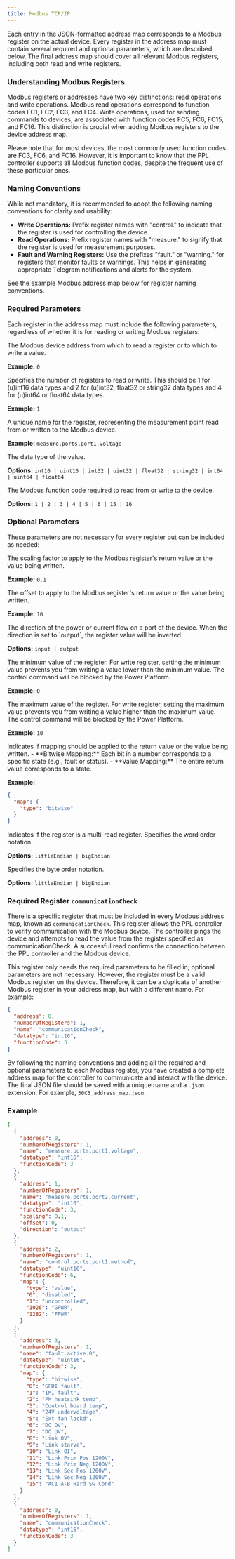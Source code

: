 ```yaml
---
title: Modbus TCP/IP
---
```


Each entry in the JSON-formatted address map corresponds to a Modbus register on the actual device. Every register in the address map must contain several required and optional parameters, which are described below. The final address map should cover all relevant Modbus registers, including both read and write registers.

### Understanding Modbus Registers

Modbus registers or addresses have two key distinctions: read operations and write operations. Modbus read operations correspond to function codes FC1, FC2, FC3, and FC4. Write operations, used for sending commands to devices, are associated with function codes FC5, FC6, FC15, and FC16. This distinction is crucial when adding Modbus registers to the device address map.

<Note>
Please note that for most devices, the most commonly used function codes are FC3, FC6, and FC16. However, it is important to know that the PPL controller supports all Modbus function codes, despite the frequent use of these particular ones.
</Note>

### Naming Conventions

While not mandatory, it is recommended to adopt the following naming conventions for clarity and usability:

- **Write Operations:** Prefix register names with "control." to indicate that the register is used for controlling the device.
- **Read Operations:** Prefix register names with "measure." to signify that the register is used for measurement purposes.
- **Fault and Warning Registers:** Use the prefixes "fault." or "warning." for registers that monitor faults or warnings. This helps in generating appropriate Telegram notifications and alerts for the system.

See the example Modbus address map below for register naming conventions.

### Required Parameters
Each register in the address map must include the following parameters, regardless of whether it is for reading or writing Modbus registers:

<ParamField path="address" type="int" required>
The Modbus device address from which to read a register or to which to write a value.

**Example:** `0`
</ParamField>

<ParamField path="numberOfRegisters" type="int" required>
Specifies the number of registers to read or write. This should be 1 for (u)int16 data types and 2 for (u)int32, float32 or string32 data types and 4 for (u)int64 or float64 data types.

**Example:** `1`
</ParamField>

<ParamField path="name" type="string" required>
A unique name for the register, representing the measurement point read from or written to the Modbus device.

**Example:** `measure.ports.port1.voltage`
</ParamField>

<ParamField path="datatype" type="string" required>
The data type of the value.

**Options:** `int16 | uint16 | int32 | uint32 | float32 | string32 | int64 | uint64 | float64`
</ParamField>

<ParamField path="functionCode" type="int" required>
The Modbus function code required to read from or write to the device.

**Options:** `1 | 2 | 3 | 4 | 5 | 6 | 15 | 16`
</ParamField>

### Optional Parameters
These parameters are not necessary for every register but can be included as needed:

<ParamField path="scaling" type="int | float | string">
The scaling factor to apply to the Modbus register's return value or the value being written.

**Example:** `0.1`
</ParamField>

<ParamField path="offset" type="int | float">
The offset to apply to the Modbus register's return value or the value being written.

**Example:** `10`
</ParamField>

<ParamField path="direction" type="string">
The direction of the power or current flow on a port of the device. When the direction is set to `output`, 
the register value will be inverted.

**Options:** `input | output`
</ParamField>

<ParamField path="minimum" type="int | float">
The minimum value of the register. For write register, setting the minimum value prevents you from
writing a value lower than the minimum value. The control command will be blocked by the Power Platform.

**Example:** `0`
</ParamField>

<ParamField path="maximum" type="int, float">
The maximum value of the register. For write register, setting the maximum value prevents you from
writing a value higher than the maximum value. The control command will be blocked by the Power Platform.

**Example:** `10`
</ParamField>

<ParamField path="map" type="object">
Indicates if mapping should be applied to the return value or the value being written.
- **Bitwise Mapping:** Each bit in a number corresponds to a specific state (e.g., fault or status).
- **Value Mapping:** The entire return value corresponds to a state.

**Example:**
```json icon="code"
{
  "map": {
    "type": "bitwise"
  }
}
```
</ParamField>

<ParamField path="multiRead" type="bool">
Indicates if the register is a multi-read register.
</ParamField>

<ParamField path="wordOrder" type="string">
Specifies the word order notation.

**Options:** `littleEndian | bigEndian`
</ParamField>

<ParamField path="byteOrder" type="string">
Specifies the byte order notation.

**Options:** `littleEndian | bigEndian`
</ParamField>

### Required Register `communicationCheck`

There is a specific register that must be included in every Modbus address map, known as `communicationCheck`. This register allows the PPL controller to verify communication with the Modbus device. The controller pings the device and attempts to read the value from the register specified as communicationCheck. A successful read confirms the connection between the PPL controller and the Modbus device.

This register only needs the required parameters to be filled in; optional parameters are not necessary. However, the register must be a valid Modbus register on the device. Therefore, it can be a duplicate of another Modbus register in your address map, but with a different name. For example:

```json icon="code"
{
  "address": 0,
  "numberOfRegisters": 1,
  "name": "communicationCheck",
  "datatype": "int16",
  "functionCode": 3
}
```

By following the naming conventions and adding all the required and optional parameters to each Modbus register, you have created a complete address map for the controller 
to communicate and interact with the device. The final JSON file should be saved with a unique name and a `.json` extension. For example, `30C3_address_map.json`.

### Example

```json address_map.json icon="code"
[
  {
    "address": 0,
    "numberOfRegisters": 1,
    "name": "measure.ports.port1.voltage",
    "datatype": "int16",
    "functionCode": 3
  },
  {
    "address": 1,
    "numberOfRegisters": 1,
    "name": "measure.ports.port2.current",
    "datatype": "int16",
    "functionCode": 3,
    "scaling": 0.1,
    "offset": 0,
    "direction": "output"
  },
  {
    "address": 2,
    "numberOfRegisters": 1,
    "name": "control.ports.port1.method",
    "datatype": "uint16",
    "functionCode": 6,
    "map": {
      "type": "value",
      "0": "disabled",
      "1": "uncontrolled",
      "1026": "GPWR",
      "1282": "FPWR"
    }
  },
  {
    "address": 3,
    "numberOfRegisters": 1,
    "name": "fault.active.0",
    "datatype": "uint16",
    "functionCode": 3,
    "map": {
      "type": "bitwise",
      "0": "GFDI fault",
      "1": "IMI fault",
      "2": "PM heatsink temp",
      "3": "Control board temp",
      "4": "24V undervoltage",
      "5": "Ext fan lockd",
      "6": "DC OV",
      "7": "DC UV",
      "8": "Link OV",
      "9": "Link starve",
      "10": "Link OI",
      "11": "Link Prim Pos 1200V",
      "12": "Link Prim Neg 1200V",
      "13": "Link Sec Pos 1200V",
      "14": "Link Sec Neg 1200V",
      "15": "AC1 A-B Hard Sw Cond"
    }
  },
  {
    "address": 0,
    "numberOfRegisters": 1,
    "name": "communicationCheck",
    "datatype": "int16",
    "functionCode": 3
  }
]
```